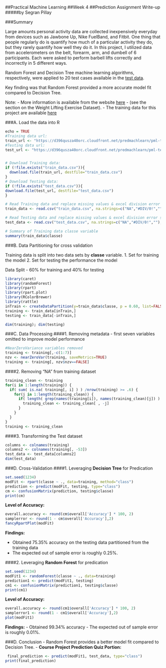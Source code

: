 ##Practical Machine Learning
##Week 4 
##Prediction Assignment Write-up
#####by Segran Pillay

###Summary

Large amounts personal activity data are collected inexpensively everyday from devices such as Jawbone Up, Nike FuelBand, and Fitbit. One thing that people regularly do is quantify how much of a particular activity they do, but they rarely quantify how well they do it. In this project, I utilized data from accelerometers on the belt, forearm, arm, and dumbell of 6 participants. Each were asked to perform barbell lifts correctly and incorrectly in 5 different ways. 

Random Forest and Decision Tree machine learning algorithms, respectively, were applied to 20 test cases available in the [test data](https://d396qusza40orc.cloudfront.net/predmachlearn/pml-testing.csv).

Key finding was that Random Forest provided a more accurate model fit compared to Decision Tree.


Note: 
- More information is available from the website [here](http://groupware.les.inf.puc-rio.br/har) - (see the section on the Weight Lifting Exercise Dataset).
- The training data for this project are available [here](https://d396qusza40orc.cloudfront.net/predmachlearn/pml-training.csv)




###A. Load the data into R

```{r}
echo = TRUE
#Training data url:
train_url <- "https://d396qusza40orc.cloudfront.net/predmachlearn/pml-training.csv"
#Testing data url:
test_url <- "https://d396qusza40orc.cloudfront.net/predmachlearn/pml-testing.csv"


# Download Training data:
if (!file.exists("train_data.csv")){
  download.file(train_url, destfile="train_data.csv")
}
# Download Testing data:
if (!file.exists("test_data.csv")){
download.file(test_url, destfile="test_data.csv")
}

# Read Training data and replace missing values & excel division error strings #DIV/0! with 'NA'
train_data <- read.csv("train_data.csv", na.strings=c("NA","#DIV/0!",""), header=TRUE)

# Read Testing data and replace missing values & excel division error strings #DIV/0! with 'NA'
test_data <- read.csv("test_data.csv", na.strings=c("NA","#DIV/0!",""), header=TRUE)

# Summary of Training data classe variable
summary(train_data$classe)
```


###B. Data Partitioning for cross validation

Training data is split into two data sets by **classe** variable. 
1. Set for training the model 
2. Set for testing the performance the model

Data Split -  60% for training and 40% for testing

```{r message=FALSE, warning=FALSE}
library(caret)
library(randomForest)
library(rpart)
library(rpart.plot)
library(RColorBrewer)
library(rattle)
inTrain <- createDataPartition(y=train_data$classe, p = 0.60, list=FALSE)
training <- train_data[inTrain,]
testing <- train_data[-inTrain,]

dim(training); dim(testing)
```

###C. Data Processing
####1. Removing metadata - first seven variables omitted to improve model performance

```{r message=FALSE, warning=FALSE}
#NearZeroVariance variables removed
training <- training[,-c(1:7)]
nzv <- nearZeroVar(training, saveMetrics=TRUE)
training <- training[, nzv$nzv==FALSE]
```

####2. Removing "NA" from training dataset
```{r}
training_clean <- training
for(i in 1:length(training)) {
  if( sum( is.na( training[, i] ) ) /nrow(training) >= .6) {
    for(j in 1:length(training_clean)) {
      if( length( grep(names(training[i]), names(training_clean)[j]) ) == 1)  {
        training_clean <- training_clean[ , -j]
      }   
    } 
  }
}
training <- training_clean
```

####3. Transforming the Test dataset

```{r}
columns <- colnames(training)
columns2 <- colnames(training[, -53])
test_data <- test_data[columns2]
dim(test_data)
```

###D. Cross-Validation
####1. Leveraging **Decision Tree** for Predication
```{r}
set.seed(1234)
modFit <- rpart(classe ~ ., data=training, method="class")
prediction <- predict(modFit, testing, type="class")
cm <- confusionMatrix(prediction, testing$classe)
print(cm)
```

**Level of Accuracy:**
```{r}
overall.accuracy <- round(cm$overall['Accuracy'] * 100, 2)
samplerror <- round(1 - cm$overall['Accuracy'],2)
fancyRpartPlot(modFit)
```

**Findings:**

 - Obtained 75.35% accuracy on the testing data partitioned from the training
 data
 - The expected out of sample error is roughly 0.25%.
 
 
 

####2. Leveraging **Random Forest** for predication
```{r}
set.seed(1234)
modFit1 <- randomForest(classe ~ ., data=training)
prediction1 <- predict(modFit1, testing)
cm1 <- confusionMatrix(prediction1, testing$classe)
print(cm1)
```

**Level of Accuracy:**
```{r}
overall.accuracy <- round(cm1$overall['Accuracy'] * 100, 2)
samplerror1 <- round(1 - cm1$overall['Accuracy'],2)
plot(modFit1)
```

**Findings:**
 - Obtained 99.34% accuracy 
 - The expected out of sample error is roughly 0.01%.
 
 
###D. Conclusion
 - Random Forest provides a better model fit compared to Decision Tree.
 - **Course Project Prediction Quiz Portion:**
 
 
```{r}
 final_prediction <- predict(modFit1, test_data, type="class")
print(final_prediction)
```
